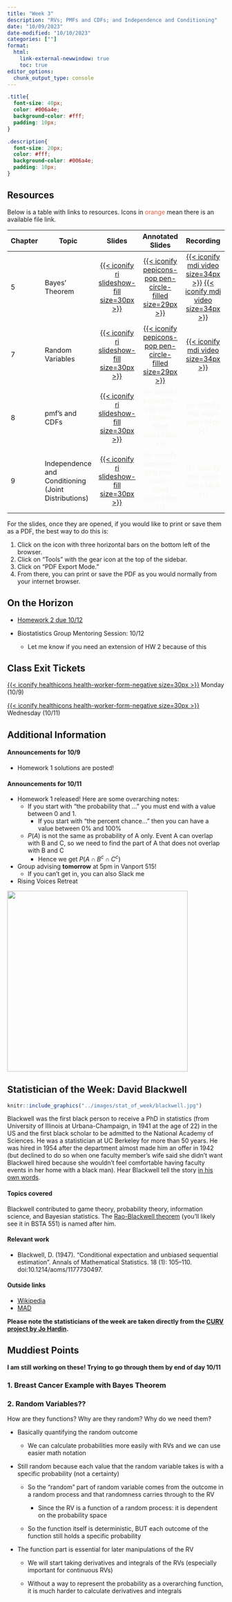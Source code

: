 ```yaml
---
title: "Week 3"
description: "RVs; PMFs and CDFs; and Independence and Conditioning"
date: "10/09/2023"
date-modified: "10/10/2023"
categories: [""]
format: 
  html:
    link-external-newwindow: true
    toc: true
editor_options: 
  chunk_output_type: console
---
```


```css
.title{
  font-size: 40px;
  color: #006a4e;
  background-color: #fff;
  padding: 10px;
}

.description{
  font-size: 20px;
  color: #fff;
  background-color: #006a4e;
  padding: 10px;
}
```

## Resources

Below is a table with links to resources. Icons in [orange]{style="color:#E25D3B;"} mean there is an available file link.

| Chapter | Topic                                               |                                                   Slides                                                   |                                                        Annotated Slides                                                         |                                                                                                                                                                                                                                                                                        Recording                                                                                                                                                                                                                                                                                        |
|---------|---------|:-------:|:-------:|:----------------------------------:|
| 5       | Bayes' Theorem                                      |    [[{{< iconify ri slideshow-fill size=30px >}}](/slides/5_Bayes_Theorem.qmd)]{style="color:#f8f5f0;"}    |  [[{{< iconify pepicons-pop pen-circle-filled size=29px >}}](/slides_annotated/05_Bayes_Theorem.pdf)]{style="color:#f8f5f0;"}   | [[{{< iconify mdi video size=34px >}}](https://ohsuitg-my.sharepoint.com/personal/wakim_ohsu_edu/_layouts/15/stream.aspx?id=%2Fpersonal%2Fwakim%5Fohsu%5Fedu%2FDocuments%2FTeaching%2FClasses%2FF2023%5FBSTA%5F550%2FRecordings%2F05%5FBayes%5FTheorem%5F01%2Emp4)]{style="color:#f8f5f0;"} [[{{< iconify mdi video size=34px >}}](https://ohsuitg-my.sharepoint.com/personal/wakim_ohsu_edu/_layouts/15/stream.aspx?id=%2Fpersonal%2Fwakim%5Fohsu%5Fedu%2FDocuments%2FTeaching%2FClasses%2FF2023%5FBSTA%5F550%2FRecordings%2F05%5FBayes%5FTheorem%5F02%2Emp4)]{style="color:#f8f5f0;"} |
| 7       | Random Variables                                    |  [[{{< iconify ri slideshow-fill size=30px >}}](/slides/7_Random_Variables.qmd)]{style="color:#49A3D1;"}   | [[{{< iconify pepicons-pop pen-circle-filled size=29px >}}](/slides_annotated/07_Random_variables.pdf)]{style="color:#f8f5f0;"} |                                                                                                                                                [[{{< iconify mdi video size=34px >}}](https://ohsuitg-my.sharepoint.com/personal/wakim_ohsu_edu/_layouts/15/stream.aspx?id=%2Fpersonal%2Fwakim%5Fohsu%5Fedu%2FDocuments%2FTeaching%2FClasses%2FF2023%5FBSTA%5F550%2FRecordings%2F07%5FRandom%5FVariables%2Emp4)]{style="color:#f8f5f0;"}                                                                                                                                                |
| 8       | pmf's and CDFs                                      |    [[{{< iconify ri slideshow-fill size=30px >}}](/slides/8_pmfs_and_cdfs.qmd)]{style="color:#f8f5f0;"}    |                       [{{< iconify pepicons-pop pen-circle-filled size=29px >}}]{style="color:#f8f5f0;"}                        |                                                                                                                                                                                                                                                              [{{< iconify mdi video size=34px >}}]{style="color:#f8f5f0;"}                                                                                                                                                                                                                                                              |
| 9       | Independence and Conditioning (Joint Distributions) | [[{{< iconify ri slideshow-fill size=30px >}}](/slides/9_joint_distributions.qmd)]{style="color:#f8f5f0;"} |                       [{{< iconify pepicons-pop pen-circle-filled size=29px >}}]{style="color:#f8f5f0;"}                        |                                                                                                                                                                                                                                                              [{{< iconify mdi video size=34px >}}]{style="color:#f8f5f0;"}                                                                                                                                                                                                                                                              |

For the slides, once they are opened, if you would like to print or save them as a PDF, the best way to do this is:

1.  Click on the icon with three horizontal bars on the bottom left of the browser.
2.  Click on "Tools" with the gear icon at the top of the sidebar.
3.  Click on "PDF Export Mode."
4.  From there, you can print or save the PDF as you would normally from your internet browser.

## On the Horizon

-   [Homework 2 due 10/12](../homework/HW2.qmd)

-   Biostatistics Group Mentoring Session: 10/12

    -   Let me know if you need an extension of HW 2 because of this

## Class Exit Tickets

[[{{< iconify healthicons health-worker-form-negative size=30px >}}](https://forms.office.com/Pages/ResponsePage.aspx?id=V3lz4rj6fk2U9pvWr59xWFMopmPUjRtDiHLswhgacNhUNjBXODdQWlhGVVlVSDY1UzEwQURFVTNTRS4u)]{style="color:#f8f5f0;"} Monday (10/9)

[[{{< iconify healthicons health-worker-form-negative size=30px >}}](https://forms.office.com/Pages/ResponsePage.aspx?id=V3lz4rj6fk2U9pvWr59xWFMopmPUjRtDiHLswhgacNhUOFZPOFBQRFZaS0lGUlFTTjZTQ1YyWTY2WS4u)]{style="color:#f8f5f0;"} Wednesday (10/11)

## Additional Information

#### Announcements for 10/9

-   Homework 1 solutions are posted!

#### Announcements for 10/11

-   Homework 1 released! Here are some overarching notes:
    -   If you start with "the probability that ..." you must end with a value between 0 and 1.
        -   If you start with "the percent chance..." then you can have a value between 0% and 100%
    -   $P(A)$ is not the same as probability of A only. Event A can overlap with B and C, so we need to find the part of A that does not overlap with B and C
        -   Hence we get $P(A \cap B^c \cap C^c)$
-   Group advising **tomorrow** at 5pm in Vanport 515!
    -   If you can't get in, you can also Slack me
-   Rising Voices Retreat

![](week_03/RV%20Retreat%20Flyer.png){fig-align="center" width="418"}

## Statistician of the Week: David Blackwell

::: grid
::: g-col-4
```r
knitr::include_graphics("../images/stat_of_week/blackwell.jpg")
```
:::

::: g-col-8
Blackwell was the first black person to receive a PhD in statistics (from University of Illinois at Urbana-Champaign, in 1941 at the age of 22) in the US and the first black scholar to be admitted to the National Academy of Sciences. He was a statistician at UC Berkeley for more than 50 years. He was hired in 1954 after the department almost made him an offer in 1942 (but declined to do so when one faculty member's wife said she didn't want Blackwell hired because she wouldn't feel comfortable having faculty events in her home with a black man). Hear Blackwell tell the story <a href = "https://www.youtube.com/watch?v=Mqpf9tw44Xw" target = "_blank">in his own words</a>.
:::
:::

#### Topics covered

Blackwell contributed to game theory, probability theory, information science, and Bayesian statistics. The <a href = "https://en.wikipedia.org/wiki/Rao%E2%80%93Blackwell_theorem" target = "_blank">Rao-Blackwell theorem</a> (you'll likely see it in BSTA 551) is named after him.

#### Relevant work

-   Blackwell, D. (1947). "Conditional expectation and unbiased sequential estimation". Annals of Mathematical Statistics. 18 (1): 105--110. doi:10.1214/aoms/1177730497.

#### Outside links

-   [Wikipedia](https://en.wikipedia.org/wiki/David_Blackwell)
-   [MAD](https://www.mathad.com/profile?bidg2518292537111213526biii)

**Please note the statisticians of the week are taken directly from the [CURV project by Jo Hardin](https://hardin47.github.io/CURV/).**

## Muddiest Points

**I am still working on these! Trying to go through them by end of day 10/11**

### 1. Breast Cancer Example with Bayes Theorem

### 2. Random Variables??

How are they functions? Why are they random? Why do we need them?

-   Basically quantifying the random outcome

    -   We can calculate probabilities more easily with RVs and we can use easier math notation

-   Still random because each value that the random variable takes is with a specific probability (not a certainty)

    -   So the "random" part of random variable comes from the outcome in a random process and that randomness carries through to the RV

        -   Since the RV is a function of a random process: it is dependent on the probability space

    -   So the function itself is deterministic, BUT each outcome of the function still holds a specific probability

-   The function part is essential for later manipulations of the RV

    -   We will start taking derivatives and integrals of the RVs (especially important for continuous RVs)

    -   Without a way to represent the probability as a overarching function, it is much harder to calculate derivatives and integrals
